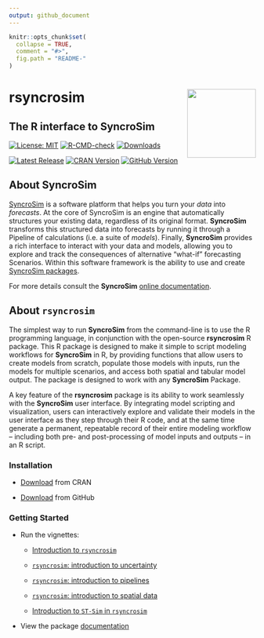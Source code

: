 ```yaml
---
output: github_document
---
```

<!-- README.md is generated from README.Rmd. Please edit that file -->

```r
knitr::opts_chunk$set(
  collapse = TRUE,
  comment = "#>",
  fig.path = "README-"
)
```

# rsyncrosim <img src="man/figures/logo.png" align="right" width=140/>
## The R interface to SyncroSim

[![License: MIT](https://img.shields.io/badge/License-MIT-yellow.svg)](https://opensource.org/licenses/MIT/)
[![R-CMD-check](https://github.com/syncrosim/rsyncrosim/workflows/R-CMD-check/badge.svg)](https://github.com/syncrosim/rsyncrosim/actions/)
[![Downloads](https://cranlogs.r-pkg.org/badges/rsyncrosim?color=brightgreen)](https://CRAN.R-project.org/package=rsyncrosim/)
<!-- [![Codecov test coverage](https://codecov.io/gh/syncrosim/rsyncrosim/branch/dev/graph/badge.svg)](https://codecov.io/gh/syncrosim/rsyncrosim?branch=dev) -->

[![Latest Release](https://img.shields.io/github/v/release/syncrosim/rsyncrosim?label=Latest%20Release)](https://github.com/syncrosim/rsyncrosim/releases/latest)
[![CRAN Version](https://img.shields.io/cran/v/rsyncrosim?label=CRAN%20Version)](https://CRAN.R-project.org/package=rsyncrosim)
[![GitHub Version](https://img.shields.io/github/r-package/v/syncrosim/rsyncrosim?label=GitHub%20Version)](https://github.com/syncrosim/rsyncrosim/blob/dev/DESCRIPTION)

## About SyncroSim

<a href="https://syncrosim.com/" target="_blank">SyncroSim</a> is a software platform that helps you turn your *data* into *forecasts*. At the core of SyncroSim is an engine that automatically structures your existing data, regardless of its original format. **SyncroSim** transforms this structured data into forecasts by running it through a Pipeline of calculations (i.e. a suite of *models*). Finally, **SyncroSim**  provides a rich interface to interact with your data and models, allowing you to explore and track the consequences of alternative "what-if" forecasting Scenarios. Within this software framework is the ability to use and create <a href="https://docs.syncrosim.com/how_to_guides/package_overview.html" target="_blank">SyncroSim packages</a>.  

For more details consult the **SyncroSim** <a href="https://docs.syncrosim.com/" target="_blank">online documentation</a>.

## About `rsyncrosim`

The simplest way to run **SyncroSim** from the command-line is to use the R programming language, in conjunction with the open-source **rsyncrosim** R package. This R package is designed to make it simple to script modeling workflows for **SyncroSim** in R, by providing functions that allow users to create models from scratch, populate those models with inputs, run the models for multiple scenarios, and access both spatial and tabular model output. The package is designed to work with any **SyncroSim** Package.

A key feature of the **rsyncrosim** package is its ability to work seamlessly with the **SyncroSim** user interface. By integrating model scripting and visualization, users can interactively explore and validate their models in the user interface as they step through their R code, and at the same time generate a permanent, repeatable record of their entire modeling workflow – including both pre- and post-processing of model inputs and outputs – in an R script.

### Installation
- [Download](https://cran.r-project.org/package=rsyncrosim/) from CRAN

- [Download](https://syncrosim.github.io/rsyncrosim/articles/a06_rsyncrosim_install_github.html) from GitHub

### Getting Started

- Run the vignettes:

  - [Introduction to `rsyncrosim`](https://syncrosim.github.io/rsyncrosim/articles/a01_rsyncrosim_vignette_basic.html)
  
  - [`rsyncrosim`: introduction to uncertainty](https://syncrosim.github.io/rsyncrosim/articles/a02_rsyncrosim_vignette_uncertainty.html)
  
  - [`rsyncrosim`: introduction to pipelines](https://syncrosim.github.io/rsyncrosim/articles/a03_rsyncrosim_vignette_pipelines.html)
  
  - [`rsyncrosim`: introduction to spatial data](https://syncrosim.github.io/rsyncrosim/articles/a04_rsyncrosim_vignette_spatial.html)
  
  - [Introduction to `ST-Sim` in `rsyncrosim`](https://syncrosim.github.io/rsyncrosim/articles/a05_rsyncrosim_stsim_vignette.html)

- View the package [documentation](https://cran.r-project.org/package=rsyncrosim/rsyncrosim.pdf)
